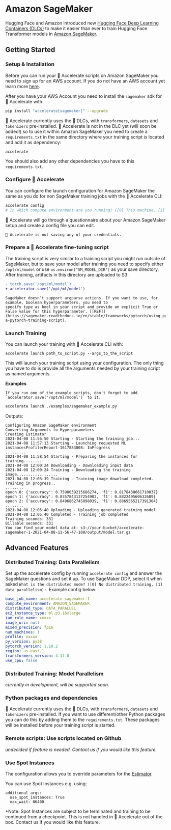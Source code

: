 <!--Copyright 2021 The HuggingFace Team. All rights reserved.

Licensed under the Apache License, Version 2.0 (the "License"); you may not use this file except in compliance with
the License. You may obtain a copy of the License at

http://www.apache.org/licenses/LICENSE-2.0

Unless required by applicable law or agreed to in writing, software distributed under the License is distributed on
an "AS IS" BASIS, WITHOUT WARRANTIES OR CONDITIONS OF ANY KIND, either express or implied. See the License for the
specific language governing permissions and limitations under the License.
-->

# Amazon SageMaker

Hugging Face and Amazon introduced new [Hugging Face Deep Learning Containers (DLCs)](https://github.com/aws/deep-learning-containers/blob/master/available_images.md#huggingface-training-containers) to
make it easier than ever to train Hugging Face Transformer models in [Amazon SageMaker](https://aws.amazon.com/sagemaker/).

## Getting Started

### Setup & Installation


Before you can run your 🤗 Accelerate scripts on Amazon SageMaker you need to sign up for an AWS account. If you do not
have an AWS account yet learn more [here](https://docs.aws.amazon.com/sagemaker/latest/dg/gs-set-up.html).

After you have your AWS Account you need to install the `sagemaker` sdk for 🤗 Accelerate with:

```bash
pip install "accelerate[sagemaker]" --upgrade
```

🤗 Accelerate currently uses the 🤗 DLCs, with `transformers`, `datasets` and `tokenizers` pre-installed. 🤗
Accelerate is not in the DLC yet (will soon be added!) so to use it within Amazon SageMaker you need to create a
`requirements.txt` in the same directory where your training script is located and add it as dependency:

```
accelerate
```

You should also add any other dependencies you have to this `requirements.txt`.


### Configure 🤗 Accelerate

You can configure the launch configuration for Amazon SageMaker the same as you do for non SageMaker training jobs with
the 🤗 Accelerate CLI:

```bash
accelerate config
# In which compute environment are you running? ([0] This machine, [1] AWS (Amazon SageMaker)): 1
```

🤗 Accelerate will go through a questionnaire about your Amazon SageMaker setup and create a config file you can edit.

<Tip>

    🤗 Accelerate is not saving any of your credentials.

</Tip>

### Prepare a 🤗 Accelerate fine-tuning script

The training script is very similar to a training script you might run outside of SageMaker, but to save your model
after training you need to specify either `/opt/ml/model` or use `os.environ["SM_MODEL_DIR"]` as your save
directory. After training, artifacts in this directory are uploaded to S3:


```diff
- torch.save('/opt/ml/model`)
+ accelerator.save('/opt/ml/model')
```

<Tip warning={true}>

    SageMaker doesn’t support argparse actions. If you want to use, for example, boolean hyperparameters, you need to
    specify type as bool in your script and provide an explicit True or False value for this hyperparameter. [[REF]](https://sagemaker.readthedocs.io/en/stable/frameworks/pytorch/using_pytorch.html#prepare-a-pytorch-training-script).

</Tip>

### Launch Training

You can launch your training with 🤗 Accelerate CLI with:

```
accelerate launch path_to_script.py --args_to_the_script
```

This will launch your training script using your configuration. The only thing you have to do is provide all the
arguments needed by your training script as named arguments.

**Examples**

<Tip>

    If you run one of the example scripts, don't forget to add `accelerator.save('/opt/ml/model')` to it.

</Tip>

```bash
accelerate launch ./examples/sagemaker_example.py
```

Outputs:

```
Configuring Amazon SageMaker environment
Converting Arguments to Hyperparameters
Creating Estimator
2021-04-08 11:56:50 Starting - Starting the training job...
2021-04-08 11:57:13 Starting - Launching requested ML instancesProfilerReport-1617883008: InProgress
.........
2021-04-08 11:58:54 Starting - Preparing the instances for training.........
2021-04-08 12:00:24 Downloading - Downloading input data
2021-04-08 12:00:24 Training - Downloading the training image..................
2021-04-08 12:03:39 Training - Training image download completed. Training in progress..
........
epoch 0: {'accuracy': 0.7598039215686274, 'f1': 0.8178438661710037}
epoch 1: {'accuracy': 0.8357843137254902, 'f1': 0.882249560632689}
epoch 2: {'accuracy': 0.8406862745098039, 'f1': 0.8869565217391304}
........
2021-04-08 12:05:40 Uploading - Uploading generated training model
2021-04-08 12:05:40 Completed - Training job completed
Training seconds: 331
Billable seconds: 331
You can find your model data at: s3://your-bucket/accelerate-sagemaker-1-2021-04-08-11-56-47-108/output/model.tar.gz
```

## Advanced Features

### Distributed Training: Data Parallelism

Set up the accelerate config by running `accelerate config` and answer the SageMaker questions and set it up.
To use SageMaker DDP, select it when asked 
`What is the distributed mode? ([0] No distributed training, [1] data parallelism):`.
Example config below:
```yaml
base_job_name: accelerate-sagemaker-1
compute_environment: AMAZON_SAGEMAKER
distributed_type: DATA_PARALLEL
ec2_instance_type: ml.p3.16xlarge
iam_role_name: xxxxx
image_uri: null
mixed_precision: fp16
num_machines: 1
profile: xxxxx
py_version: py38
pytorch_version: 1.10.2
region: us-east-1
transformers_version: 4.17.0
use_cpu: false
```

### Distributed Training: Model Parallelism

*currently in development, will be supported soon.*

### Python packages and dependencies

🤗 Accelerate currently uses the 🤗 DLCs, with `transformers`, `datasets` and `tokenizers` pre-installed. If you
want to use different/other Python packages you can do this by adding them to the `requirements.txt`. These packages
will be installed before your training script is started.

### Remote scripts: Use scripts located on Github

*undecided if feature is needed. Contact us if you would like this feature.*

### Use Spot Instances

The configuration allows you to override parameters for the [Estimator](https://sagemaker.readthedocs.io/en/stable/api/training/estimators.html).

You can use Spot Instances e.g. using:
```
additional_args:
  use_spot_instances: True
  max_wait: 86400
```

*Note: Spot Instances are subject to be terminated and training to be continued from a checkpoint. This is not handled in 🤗 Accelerate out of the box. Contact us if you would like this feature.
